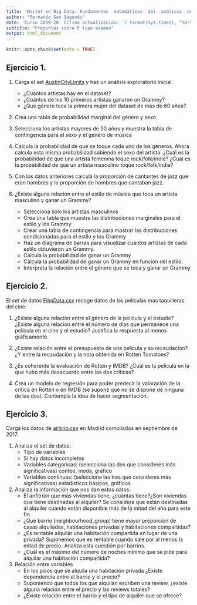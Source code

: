 ```yaml
---
title: 'Master en Big Data. Fundamentos  matemáticos  del  análisis  de  datos.' 
author: "Fernando San Segundo"
date: 'Curso 2019-20. Última actualización: `r format(Sys.time(), "%Y-%m-%d")`'
subtitle: "Preguntas sobre R tipo examen"
output: html_document
---
```


```r
knitr::opts_chunk$set(echo = TRUE)
```

## Ejercicio 1. 

1. Carga el set [AustinCityLimits](https://raw.githubusercontent.com/fernandosansegundo/MBDFME/master/datos/AustinCityLimits) y haz un análisis exploratorio inicial:
    - ¿Cuántos artistas hay en el dataset?
    - ¿Cuántos de los 10 primeros artistas ganaron un Grammy?
    - ¿Qué género toca la primera mujer del dataset de más de 60 años?

2. Crea una tabla de probabilidad marginal del género y sexo

3. Selecciona los artistas mayores de 30 años y muestra la tabla de contingencia para el sexo y
el género de música

4. Calcula la probabilidad de que se toque cada uno de los géneros. Ahora calcula esta misma probabilidad sabiendo el sexo del artista: ¿Cuál es la probabilidad de que una artista femenina toque rock/folk/indie? ¿Cuál es la probabilidad de que un artista masculino toque rock/folk/indie?

5. Con los datos anteriores calcula la proporción de cantantes de jazz que eran hombres y la proporción de hombres que cantaban jazz.

6. ¿Existe alguna relación entre el estilo de música que toca un artista masculino y ganar un Grammy?
    - Selecciona sólo los artistas masculinos
    - Crea una tabla que muestre las distribuciones marginales para el estilo y los Grammy
    - Crear una tabla de contingencia para mostrar las distribuciones condicionadas para el estilo y los Grammy
    - Haz un diagrama de barras para visualizar cuántos artistas de cada estilo obtuvieron un Grammy.
    - Calcula la probabilidad de ganar un Grammy
    - Calcula la probabilidad de ganar un Grammy en función del estilo.
    - Interpreta la relación entre el género que se toca y ganar un Grammy

## Ejercicio 2.

El set de datos [FilmData.csv](https://raw.githubusercontent.com/fernandosansegundo/MBDFME/master/datos/FilmData.csv)  recoge datos de las películas más taquilleras del cine:
  
1. ¿Existe alguna relación entre el género de la película y el estudio? ¿Existe alguna relación entre el número de días que permanece una película en el cine y el estudio? Justifica la respuesta al menos gráficamente. 

2. ¿Existe relación entre el presupuesto de una película y su recaudación? ¿Y entre la recaudación y la nota obtenida en Rotten Tomatoes?

3. ¿Es coherente la evaluación de Rotten y IMDB? ¿Cuál es la película en la que hubo más desacuerdo entre las dos críticas?
  
4. Crea un modelo de regresión para poder predecir la valoración de la crítica en Rotten o en IMDB (se supone que no se dispone de ninguna de las dos). Contempla la idea de hacer segmentación.

## Ejercicio 3.

Carga los datos de [airbnb.csv](https://raw.githubusercontent.com/fernandosansegundo/MBDFME/master/datos/airbnb.csv) en Madrid compilados en septiembre de 2017.

1. Analiza el set de datos:
    + Tipo de variables
    + Si hay datos incompletos
    + Variables categóricas: (selecciona las dos que consideres más significativas) conteo,
    moda, gráfico
    + Variables continuas: (selecciona las tres que consideres más significativas) estadísticos
    básicos, gráficos

2. Analiza la información que nos dan estos datos:
    + El anfitrión que más viviendas tiene, ¿cuántas tiene?¿Son viviendas que tiene destinadas
    al alquiler? Se considera que están destinadas al alquiler cuando están disponible más
    de la mitad del año para este fin.
    + ¿Qué barrio (neighbourhood_group) tiene mayor proporción de casas alquiladas,
    habitaciones privadas y habitaciones compartidas?
    + ¿Es rentable alquilar una habitación compartida en lugar de una privada? Suponemos
    que es rentable cuando sale por al menos la mitad de precio. Analiza esta cuestión por
    barrios.
    + ¿Cuál es el máximo del número de noches mínimo que se pide para alquilar una
    habitación compartida?

3. Relación entre variables
    + En los pisos que se alquila una habitación privada ¿Existe dependencia entre el barrio y
    el precio?
    + Suponiendo que todos los que alquilan escriben una review, ¿existe alguna relación
    entre el precio y las reviews totales?
    + ¿Existe relación entre el barrio y el tipo de alquiler que se ofrece?

<!-- 4. En el set de datos idealista tenemos los precios medios de alquiler mensual por metro cuadrado. Analiza: -->
<!--     + Suponiendo que estos precios se mantienen en alquileres de pisos enteros en airbnb que se alquilan durante más de 6 meses, ¿cuál sería el tamaño medio de los pisos por barrio?¿Tiene sentido? ¿Qué conclusión podemos sacar? -->
<!--     + Viendo la evolución de los precios por metro cuadrado, ¿en qué barrio se alquilaría una vivienda si lo quiere es vivir en la zona con precio más estable? -->
